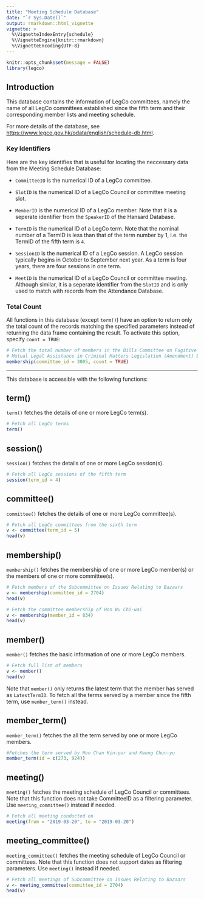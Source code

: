 ```yaml
---
title: "Meeting Schedule Database"
date: "`r Sys.Date()`"
output: rmarkdown::html_vignette
vignette: >
  %\VignetteIndexEntry{schedule} 
  %\VignetteEngine{knitr::rmarkdown} 
  %\VignetteEncoding{UTF-8}
---
```


```r
knitr::opts_chunk$set(message = FALSE)
library(legco)
```

## Introduction

This database contains the information of LegCo committees, namely the name of all LegCo committees established
since the fifth term and their corresponding member lists and meeting schedule.

For more details of the database, see <https://www.legco.gov.hk/odata/english/schedule-db.html>.

### Key Identifiers

Here are the key identifies that is useful for locating the neccessary data from the Meeting Schedule
Database:

* `CommitteeID` is the numerical ID of a LegCo committee.

* `SlotID` is the numerical ID of a LegCo Council or committee meeting slot.

* `MemberID` is the numerical ID of a LegCo member. Note that it is a seperate identifier from the `SpeakerID` 
of the Hansard Database.

* `TermID` is the numerical ID of a LegCo term. Note that the nominal number of a TermID is less than that
of the term number by 1, i.e. the TermID of the fifth term is `4`.

* `SessionID` is the numerical ID of a LegCo session. A LegCo session typically begins in October to September 
next year. As a term is four years, there are four sessions in one term.

* `MeetID` is the numerical ID of a LegCo Council or committee meeting. Although similar, it is a seperate 
identifier from the `SlotID` and is only used to match with records from the Attendance Database.

### Total Count

All functions in this database (except `term()`) have an option to return only the total count of the records
matching the specified parameters instead of returning the data frame containing the result.
To activate this option, specify `count = TRUE`:

```r
# Fetch the total number of members in the Bills Committee on Fugitive Offenders and
# Mutual Legal Assistance in Criminal Matters Legislation (Amendment) Bill 2019
membership(committee_id = 3005, count = TRUE)
```

---

This database is accessible with the following functions:

## term()

`term()` fetches the details of one or more LegCo term(s).

```r
# Fetch all LegCo terms
term()
```

## session()

`session()` fetches the details of one or more LegCo session(s).

```r
# Fetch all LegCo sessions of the fifth term
session(term_id = 4)
```

## committee()

`committee()` fetches the details of one or more LegCo committee(s).

```r
# Fetch all LegCo committees from the sixth term
v <- committee(term_id = 5)
head(v)
```

## membership()

`membership()` fetches the membership of one or more LegCo member(s) or the members of one or more committee(s). 

```r
# Fetch members of the Subcommittee on Issues Relating to Bazaars
v <- membership(committee_id = 2704)
head(v)

# Fetch the committee membership of Hon Wu Chi-wai
v <- membership(member_id = 834)
head(v)
```

## member()

`member()` fetches the basic information of one or more LegCo members.

```r
# Fetch full list of members
v <- member()
head(v)
```

Note that `member()` only returns the latest term that the member has served as `LatestTermID`. To fetch all 
the terms served by a member since the fifth term, use `member_term()` instead.

## member_term()

`member_term()` fetches the all the term served by one or more LegCo members.

```r
#Fetches the term served by Hon Chan Kin-por and Kwong Chun-yu
member_term(id = c(273, 924))
```

## meeting()

`meeting()` fetches the meeting schedule of LegCo Council or committees. Note that this function does 
not take CommitteeID as a filtering parameter. Use `meeting_committee()` instead if needed.

```r
# Fetch all meeting conducted on 
meeting(from = "2019-03-20", to = "2019-03-20")
```

## meeting_committee()

`meeting_committee()` fetches the meeting schedule of LegCo Council or committees. Note that this function does 
not support dates as filtering parameters. Use `meeting()` instead if needed.

```r
# Fetch all meetings of Subcommittee on Issues Relating to Bazaars
v <- meeting_committee(committee_id = 2704)
head(v)
```
